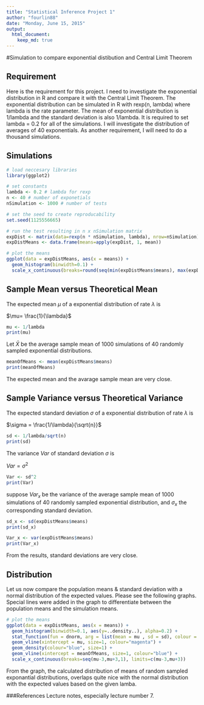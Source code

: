 ```yaml
---
title: "Statistical Inference Project 1"
author: "fourlin88"
date: "Monday, June 15, 2015"
output: 
  html_document:
    keep_md: true
---
```


#Simulation to compare exponential distibution and Central Limit Theorem

## Requirement
Here is the requirement for this project. 
I need to investigate the exponential distribution in R and compare it with the Central Limit Theorem. The exponential distribution can be simulated in R with rexp(n, lambda) where lambda is the rate parameter. The mean of exponential distribution is 1/lambda and the standard deviation is also 1/lambda. It is required to set lambda = 0.2 for all of the simulations. I will investigate the distribution of averages of 40 exponentials. As another requirement, I will need to do a thousand simulations.

## Simulations

```r
# load neccesary libraries
library(ggplot2)

# set constants
lambda <- 0.2 # lambda for rexp
n <- 40 # number of exponetials
nSimulation <- 1000 # number of tests

# set the seed to create reproducability
set.seed(1125556665)

# run the test resulting in n x nSimulation matrix
expDist <- matrix(data=rexp(n * nSimulation, lambda), nrow=nSimulation)
expDistMeans <- data.frame(means=apply(expDist, 1, mean))
```

```r
# plot the means
ggplot(data = expDistMeans, aes(x = means)) + 
  geom_histogram(binwidth=0.1) +   
  scale_x_continuous(breaks=round(seq(min(expDistMeans$means), max(expDistMeans$means), by=1)))
```

## Sample Mean versus Theoretical Mean

The expected mean $\mu$ of a exponential distribution of rate $\lambda$ is 

$\mu= \frac{1}{\lambda}$ 

```r
mu <- 1/lambda
print(mu)
```

Let $\bar X$ be the average sample mean of 1000 simulations of 40 randomly sampled exponential distributions.

```r
meanOfMeans <- mean(expDistMeans$means)
print(meanOfMeans)
```

The expected mean and the avarage sample mean are very close. 



## Sample Variance versus Theoretical Variance

The expected standard deviation $\sigma$ of a exponential distribution of rate $\lambda$ is 

$\sigma = \frac{1/\lambda}{\sqrt{n}}$ 


```r
sd <- 1/lambda/sqrt(n)
print(sd)
```

The variance $Var$ of standard deviation $\sigma$ is

$Var = \sigma^2$ 

```r
Var <- sd^2
print(Var)
```

suppose $Var_x$ be the variance of the average sample mean of 1000 simulations of 40 randomly sampled exponential distribution, and $\sigma_x$ the corresponding standard deviation.
```r
sd_x <- sd(expDistMeans$means)
print(sd_x)

Var_x <- var(expDistMeans$means)
print(Var_x)
```

From the results, standard deviations are very close. 

## Distribution

Let us now compare the population means & standard deviation with a normal distribution of the expected values. Please see the following graphs. 
Special lines were added in the graph to differentiate between the population means and the simulation means. 


```r
# plot the means
ggplot(data = expDistMeans, aes(x = means)) + 
  geom_histogram(binwidth=0.1, aes(y=..density..), alpha=0.2) + 
  stat_function(fun = dnorm, arg = list(mean = mu , sd = sd), colour = "magenta", size=1) + 
  geom_vline(xintercept = mu, size=1, colour="magenta") + 
  geom_density(colour="blue", size=1) +
  geom_vline(xintercept = meanOfMeans, size=1, colour="blue") + 
  scale_x_continuous(breaks=seq(mu-3,mu+3,1), limits=c(mu-3,mu+3)) 
```

From the graph, the calculated distribution of means of random sampled exponantial distributions, overlaps quite nice with the normal distribution with the expected values based on the given lamba.


###References
Lecture notes, especially lecture number 7. 
